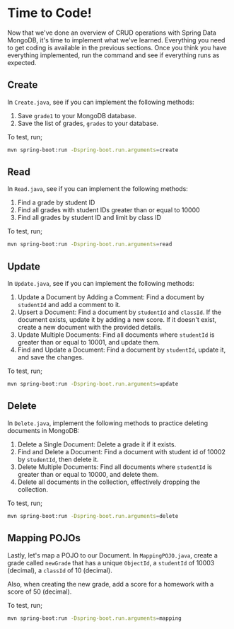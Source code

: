 # Time to Code!
Now that we've done an overview of CRUD operations with Spring Data MongoDB,
it's time to implement what we've learned. Everything you need to get coding is available in the 
previous sections. Once you think you have everything implemented, run the command and see if 
everything runs as expected.

## Create
In `Create.java`, see if you can implement the following methods:

1. Save `grade1` to your MongoDB database.
2. Save the list of grades, `grades` to your database.

To test, run;
```bash
mvn spring-boot:run -Dspring-boot.run.arguments=create
```

## Read
In `Read.java`, see if you can implement the following methods:

1. Find a grade by student ID
2. Find all grades with student IDs greater than or equal to 10000
3. Find all grades by student ID and limit by class ID

To test, run;
```bash
mvn spring-boot:run -Dspring-boot.run.arguments=read
```

## Update
In `Update.java`, see if you can implement the following methods:

1. Update a Document by Adding a Comment: Find a document by `studentId` 
and add a comment to it.
2. Upsert a Document: Find a document by `studentId` and `classId`. If the 
document exists, update it by adding a new score. If it doesn't exist, 
create a new document with the provided details.
3. Update Multiple Documents: Find all documents where `studentId` is 
greater than or equal to 10001, and update them.
4. Find and Update a Document: Find a document by `studentId`, update 
it, and save the changes.

To test, run;
```bash
mvn spring-boot:run -Dspring-boot.run.arguments=update
```

## Delete
In `Delete.java`, implement the following methods to practice deleting 
documents in MongoDB:

1. Delete a Single Document: Delete a grade it if it exists.
2. Find and Delete a Document: Find a document with student id of 10002 
by `studentId`, then delete it.
3. Delete Multiple Documents: Find all documents where `studentId` is 
greater than or equal to 10000, and delete them.
4. Delete all documents in the collection, effectively dropping the 
collection.

To test, run;
```bash
mvn spring-boot:run -Dspring-boot.run.arguments=delete
```

## Mapping POJOs
Lastly, let's map a POJO to our Document. In `MappingPOJO.java`, create 
a grade called `newGrade` that has a unique `ObjectId`, a `studentId` 
of 10003 (decimal), a `classId` of 10 (decimal).

Also, when creating the new grade, add a score for a homework with a 
score of 50 (decimal).

To test, run;
```bash
mvn spring-boot:run -Dspring-boot.run.arguments=mapping
```